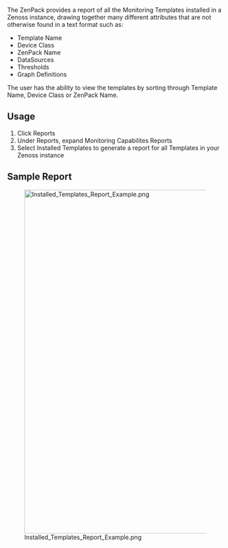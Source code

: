 The ZenPack provides a report of all the Monitoring Templates installed in a Zenoss instance, drawing together many different attributes that are not otherwise found in a text format such as:

* Template Name
* Device Class
* ZenPack Name
* DataSources
* Thresholds
* Graph Definitions

The user has the ability to view the templates by sorting through Template Name, Device Class or ZenPack Name.

== Usage ==

# Click Reports
# Under Reports, expand Monitoring Capabilites Reports
# Select Installed Templates to generate a report for all Templates in your Zenoss instance

== Sample Report ==

[[File:Installed_Templates_Report_Example.png|800px]]